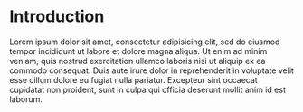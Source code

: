 # Introduction {#intro}

\providecommand{\scr}[1]{{\mathscr{#1}}}
\renewcommand{\cal}[1]{{\mathcal{#1}}}
\renewcommand{\frak}[1]{{\mathfrak{#1}}}
\renewcommand{\geq}{\geqslant}
\renewcommand{\leq}{\leqslant}

<!-- Semantic highlighting -->

\providecommand\define[1]{\textbf{#1}}

<!-- Mathematical notation -->

\providecommand\comp{}
\providecommand\id{1}
\providecommand\op{\mathrm{op}}
\providecommand\colink{\overleftarrow{\mathscr L}}
\providecommand\pair[2]{\binom{#2}{#1}}

<!-- Shortcuts -->

\providecommand{\from}{\leftarrow}
\providecommand{\bb}{\mathbf}

<!-- Content -->

Lorem ipsum dolor sit amet, consectetur adipisicing elit, sed do eiusmod
tempor incididunt ut labore et dolore magna aliqua. Ut enim ad minim veniam,
quis nostrud exercitation ullamco laboris nisi ut aliquip ex ea commodo
consequat. Duis aute irure dolor in reprehenderit in voluptate velit esse
cillum dolore eu fugiat nulla pariatur. Excepteur sint occaecat cupidatat non
proident, sunt in culpa qui officia deserunt mollit anim id est laborum.